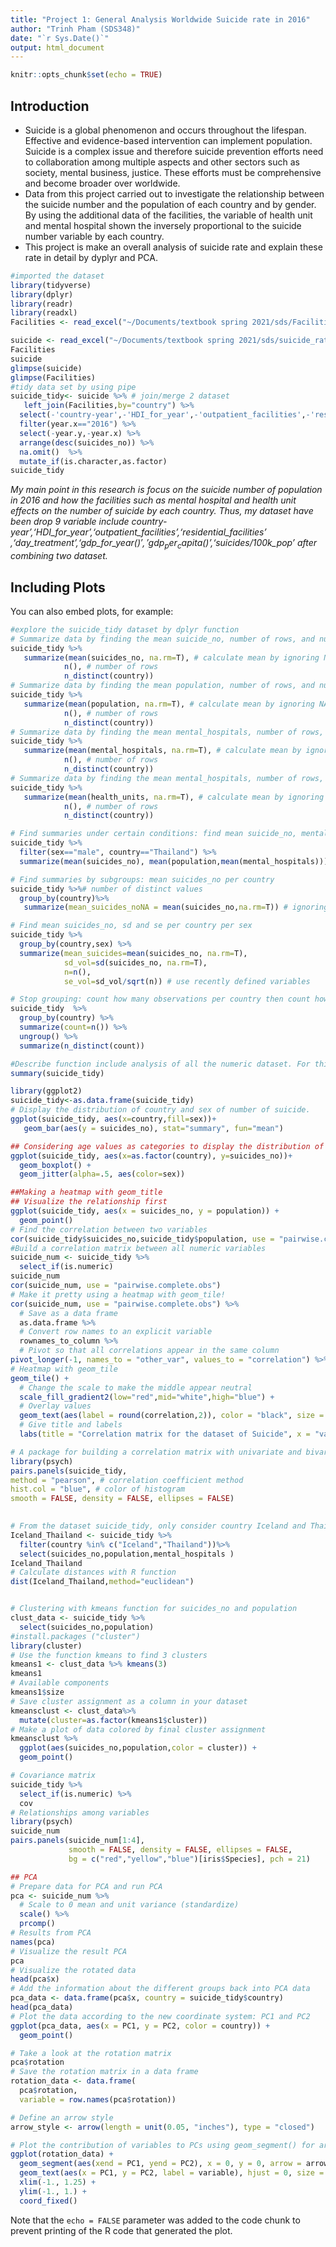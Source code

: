 ```yaml
---
title: "Project 1: General Analysis Worldwide Suicide rate in 2016"
author: "Trinh Pham (SDS348)"
date: "`r Sys.Date()`"
output: html_document
---
```


```r
knitr::opts_chunk$set(echo = TRUE)
```

## Introduction
- Suicide is a global phenomenon and occurs throughout the lifespan. Effective and evidence-based intervention can implement population. Suicide is a complex issue and therefore suicide prevention efforts need to collaboration among multiple aspects and other sectors such as society, mental business, justice. These efforts must be comprehensive and become broader over worldwide. 
- Data from this project carried out to investigate the relationship between the suicide number and the population of each country and by gender. By using the additional data of the facilities, the variable of health unit and mental hospital shown the inversely proportional to the suicide number variable by each country.
- This project is make an overall analysis of suicide rate and explain these rate in detail by dyplyr and PCA.


```r
#imported the dataset
library(tidyverse)
library(dplyr)
library(readr)
library(readxl)
Facilities <- read_excel("~/Documents/textbook spring 2021/sds/Facilities_new.xlsx")

suicide <- read_excel("~/Documents/textbook spring 2021/sds/suicide_rate.xlsx")
Facilities
suicide
glimpse(suicide)
glimpse(Facilities)
#tidy data set by using pipe
suicide_tidy<- suicide %>% # join/merge 2 dataset
   left_join(Facilities,by="country") %>%
  select(-'country-year',-'HDI_for_year',-'outpatient_facilities',-'residential_facilities' ,-'day_treatment',-'gdp_for_year($)',-'gdp_per_capita($)',-'suicides/100k_pop') %>%
  filter(year.x=="2016") %>%
  select(-year.y,-year.x) %>%  
  arrange(desc(suicides_no)) %>%
  na.omit()  %>%
  mutate_if(is.character,as.factor)
suicide_tidy
```
*My main point in this research is focus on the suicide number of population in 2016 and how the facilities such as mental hospital and health unit effects on the number of suicide by each country. Thus, my dataset have been drop 9 variable include country-year','HDI_for_year','outpatient_facilities','residential_facilities' ,'day_treatment','gdp_for_year($)','gdp_per_capita($)','suicides/100k_pop' after combining two dataset.*


## Including Plots

You can also embed plots, for example:

```r
#explore the suicide_tidy dataset by dplyr function
# Summarize data by finding the mean suicide_no, number of rows, and number of distinct (country)
suicide_tidy %>%
   summarize(mean(suicides_no, na.rm=T), # calculate mean by ignoring NA values
            n(), # number of rows
            n_distinct(country))
# Summarize data by finding the mean population, number of rows, and number of distinct (country)
suicide_tidy %>%
   summarize(mean(population, na.rm=T), # calculate mean by ignoring NA values
            n(), # number of rows
            n_distinct(country))
# Summarize data by finding the mean mental_hospitals, number of rows, and number of distinct (country)
suicide_tidy %>%
   summarize(mean(mental_hospitals, na.rm=T), # calculate mean by ignoring NA values
            n(), # number of rows
            n_distinct(country))
# Summarize data by finding the mean mental_hospitals, number of rows, and number of distinct (country)
suicide_tidy %>%
   summarize(mean(health_units, na.rm=T), # calculate mean by ignoring NA values
            n(), # number of rows
            n_distinct(country))

# Find summaries under certain conditions: find mean suicide_no, mental_hospital and population for female in Thailand
suicide_tidy %>% 
  filter(sex=="male", country=="Thailand") %>% 
  summarize(mean(suicides_no), mean(population,mean(mental_hospitals)))

# Find summaries by subgroups: mean suicides_no per country
suicide_tidy %>%# number of distinct values 
  group_by(country)%>%
   summarize(mean_suicides_noNA = mean(suicides_no,na.rm=T)) # ignoring NA values

# Find mean suicides_no, sd and se per country per sex
suicide_tidy %>% 
  group_by(country,sex) %>% 
  summarize(mean_suicides=mean(suicides_no, na.rm=T), 
            sd_vol=sd(suicides_no, na.rm=T), 
            n=n(),
            se_vol=sd_vol/sqrt(n)) # use recently defined variables

# Stop grouping: count how many observations per country then count how many of these observations per country are distinct
suicide_tidy  %>% 
  group_by(country) %>% 
  summarize(count=n()) %>% 
  ungroup() %>% 
  summarize(n_distinct(count))

#Describe function include analysis of all the numeric dataset. For this, mean, quantile, min, max, median, 1st quarantile, 3rd qurantile.
summary(suicide_tidy) 
```

```r
library(ggplot2) 
suicide_tidy<-as.data.frame(suicide_tidy)
# Display the distribution of country and sex of number of suicide. 
ggplot(suicide_tidy, aes(x=country,fill=sex))+
   geom_bar(aes(y = suicides_no), stat="summary", fun="mean")

## Considering age values as categories to display the distribution of number of suicide for age.
ggplot(suicide_tidy, aes(x=as.factor(country), y=suicides_no))+
  geom_boxplot() +
  geom_jitter(alpha=.5, aes(color=sex)) 
```

```r
##Making a heatmap with geom_title
## Visualize the relationship first
ggplot(suicide_tidy, aes(x = suicides_no, y = population)) +
  geom_point()
# Find the correlation between two variables
cor(suicide_tidy$suicides_no,suicide_tidy$population, use = "pairwise.complete.obs")
#Build a correlation matrix between all numeric variables
suicide_num <- suicide_tidy %>%
  select_if(is.numeric)
suicide_num
cor(suicide_num, use = "pairwise.complete.obs")
# Make it pretty using a heatmap with geom_tile!
cor(suicide_num, use = "pairwise.complete.obs") %>%
  # Save as a data frame
  as.data.frame %>%
  # Convert row names to an explicit variable
  rownames_to_column %>%
  # Pivot so that all correlations appear in the same column
pivot_longer(-1, names_to = "other_var", values_to = "correlation") %>% ggplot(aes(rowname, other_var, fill=correlation)) +
# Heatmap with geom_tile
geom_tile() +
  # Change the scale to make the middle appear neutral
  scale_fill_gradient2(low="red",mid="white",high="blue") +
  # Overlay values
  geom_text(aes(label = round(correlation,2)), color = "black", size = 4) +
  # Give title and labels
  labs(title = "Correlation matrix for the dataset of Suicide", x = "variable 1", y = "variable 2")

# A package for building a correlation matrix with univariate and bivariate graphs # install.packages(psych)
library(psych)
pairs.panels(suicide_tidy,
method = "pearson", # correlation coefficient method
hist.col = "blue", # color of histogram
smooth = FALSE, density = FALSE, ellipses = FALSE)
  
```

```r
# From the dataset suicide_tidy, only consider country Iceland and Thailand, and the suicides_no, population, and mental_hospitals
Iceland_Thailand <- suicide_tidy %>%
  filter(country %in% c("Iceland","Thailand"))%>%
  select(suicides_no,population,mental_hospitals )
Iceland_Thailand
# Calculate distances with R function 
dist(Iceland_Thailand,method="euclidean")


# Clustering with kmeans function for suicides_no and population
clust_data <- suicide_tidy %>%
  select(suicides_no,population)
#install.packages ("cluster")
library(cluster)
# Use the function kmeans to find 3 clusters
kmeans1 <- clust_data %>% kmeans(3)
kmeans1
# Available components
kmeans1$size
# Save cluster assignment as a column in your dataset
kmeansclust <- clust_data%>%
  mutate(cluster=as.factor(kmeans1$cluster))
# Make a plot of data colored by final cluster assignment
kmeansclust %>%
  ggplot(aes(suicides_no,population,color = cluster)) +
  geom_point()

```
```r
# Covariance matrix
suicide_tidy %>%
  select_if(is.numeric) %>%
  cov
# Relationships among variables
library(psych)
suicide_num
pairs.panels(suicide_num[1:4], 
             smooth = FALSE, density = FALSE, ellipses = FALSE,
             bg = c("red","yellow","blue")[iris$Species], pch = 21)

```

```r
## PCA
# Prepare data for PCA and run PCA
pca <- suicide_num %>%
  # Scale to 0 mean and unit variance (standardize)
  scale() %>% 
  prcomp()
# Results from PCA
names(pca)
# Visualize the result PCA
pca
# Visualize the rotated data
head(pca$x)
# Add the information about the different groups back into PCA data
pca_data <- data.frame(pca$x, country = suicide_tidy$country)
head(pca_data)
# Plot the data according to the new coordinate system: PC1 and PC2
ggplot(pca_data, aes(x = PC1, y = PC2, color = country)) + 
  geom_point()

# Take a look at the rotation matrix
pca$rotation
# Save the rotation matrix in a data frame
rotation_data <- data.frame(
  pca$rotation, 
  variable = row.names(pca$rotation))

# Define an arrow style
arrow_style <- arrow(length = unit(0.05, "inches"), type = "closed")

# Plot the contribution of variables to PCs using geom_segment() for arrows and geom_text() for labels
ggplot(rotation_data) + 
  geom_segment(aes(xend = PC1, yend = PC2), x = 0, y = 0, arrow = arrow_style) + 
  geom_text(aes(x = PC1, y = PC2, label = variable), hjust = 0, size = 3, color = "red") + 
  xlim(-1., 1.25) + 
  ylim(-1., 1.) +
  coord_fixed()

```

Note that the `echo = FALSE` parameter was added to the code chunk to prevent printing of the R code that generated the plot.
